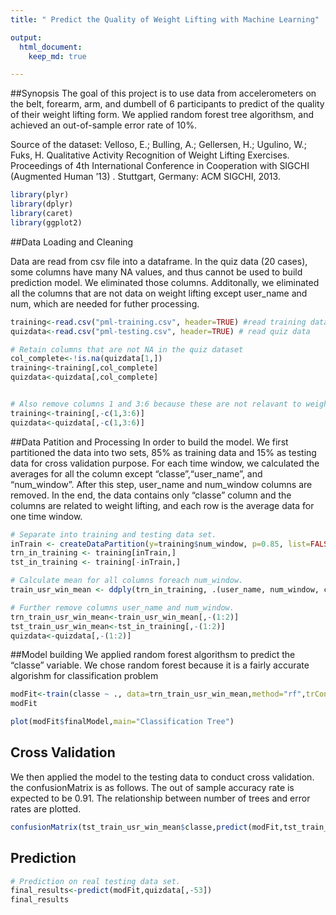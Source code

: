 ```yaml
---
title: " Predict the Quality of Weight Lifting with Machine Learning"

output:
  html_document:
    keep_md: true

---
```


##Synopsis
The goal of this project is to use data from accelerometers on the belt, forearm, arm, and dumbell of 6 participants to predict of the quality of their weight lifting form. We applied random forest tree algorithsm, and achieved an out-of-sample error rate of 10%.

Source of the dataset: Velloso, E.; Bulling, A.; Gellersen, H.; Ugulino, W.; Fuks, H. Qualitative Activity Recognition of Weight Lifting Exercises. Proceedings of 4th International Conference in Cooperation with SIGCHI (Augmented Human '13) . Stuttgart, Germany: ACM SIGCHI, 2013. 

```r
library(plyr)
library(dplyr)
library(caret)
library(ggplot2)
```
##Data Loading and Cleaning

Data are read from csv file into a dataframe. In the quiz data (20 cases), some columns have many NA values, and thus cannot be used to build prediction model. We eliminated those columns. Additonally, we eliminated all the columns that are not data on weight lifting except user_name and num, which are needed for futher processing. 

``` r
training<-read.csv("pml-training.csv", header=TRUE) #read training data
quizdata<-read.csv("pml-testing.csv", header=TRUE) # read quiz data

# Retain columns that are not NA in the quiz dataset
col_complete<-!is.na(quizdata[1,])
training<-training[,col_complete]
quizdata<-quizdata[,col_complete]


# Also remove columns 1 and 3:6 because these are not relavant to weight lifting.
training<-training[,-c(1,3:6)]
quizdata<-quizdata[,-c(1,3:6)]
```

##Data Patition and Processing
In order to build the model. We first partitioned the data into two sets, 85% as training data and 15% as testing data for cross validation purpose. For each time window, we calculated the averages for all the column except "classe","user_name", and "num_window". After this step, user_name and num_window columns are removed. In the end, the data contains only  "classe" column and the columns are related to weight lifting, and each row is the average data for one time window.

```r

# Separate into training and testing data set.
inTrain <- createDataPartition(y=training$num_window, p=0.85, list=FALSE)
trn_in_training <- training[inTrain,]
tst_in_training <- training[-inTrain,]

# Calculate mean for all columns foreach num_window.
train_usr_win_mean <- ddply(trn_in_training, .(user_name, num_window, classe), numcolwise(mean))

# Further remove columns user_name and num_window.
trn_train_usr_win_mean<-train_usr_win_mean[,-(1:2)]
tst_train_usr_win_mean<-tst_in_training[,-(1:2)]
quizdata<-quizdata[,-(1:2)]
```
##Model building
We applied random forest algorithsm to predict the "classe" variable. We chose random forest because it is a fairly accurate algorishm for classification problem

```r
modFit<-train(classe ~ ., data=trn_train_usr_win_mean,method="rf",trControl=trainControl(method="cv",number=5),prox=TRUE,allowParallel=TRUE)
modFit
```

```r

plot(modFit$finalModel,main="Classification Tree")

```

## Cross Validation
We then applied the model to the testing data to conduct cross validation. the confusionMatrix is as follows. The out of sample accuracy rate is expected to be 0.91. The relationship between number of trees and error rates are plotted.

```r
confusionMatrix(tst_train_usr_win_mean$classe,predict(modFit,tst_train_usr_win_mean[,-53]))

```

## Prediction

```r
# Prediction on real testing data set.
final_results<-predict(modFit,quizdata[,-53])
final_results
```